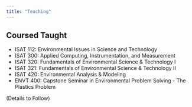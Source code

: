 ```yaml
---
title: "Teaching"
---
```


## Coursed Taught

- ISAT 112: Environmental Issues in Science and Technology
- ISAT 300: Applied Computing, Instrumentation, and Measurement
- ISAT 320: Fundamentals of Environmental Science & Technology I
- ISAT 321: Fundamentals of Environmental Science & Technology II
- ISAT 420: Environmental Analysis & Modeling
- ENVT 400: Capstone Seminar in Environmental Problem Solving - The Plastics Problem

(Details to Follow)

